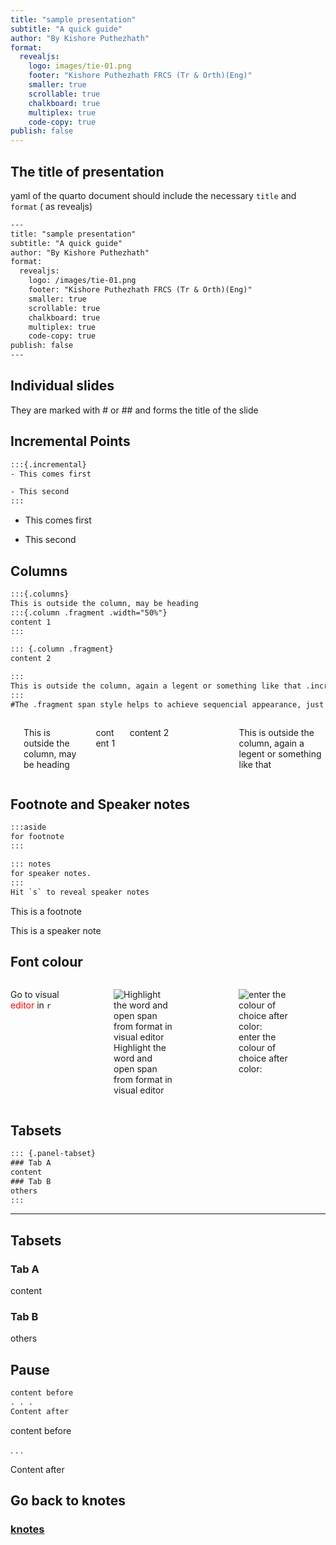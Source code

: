 ```yaml
---
title: "sample presentation"
subtitle: "A quick guide"
author: "By Kishore Puthezhath"
format:
  revealjs:
    logo: images/tie-01.png
    footer: "Kishore Puthezhath FRCS (Tr & Orth)(Eng)"
    smaller: true
    scrollable: true
    chalkboard: true
    multiplex: true
    code-copy: true
publish: false
---
```


## The title of presentation

yaml of the quarto document should include the necessary `title` and `format` ( as revealjs)

``` default
---
title: "sample presentation"
subtitle: "A quick guide"
author: "By Kishore Puthezhath"
format:
  revealjs:
    logo: /images/tie-01.png
    footer: "Kishore Puthezhath FRCS (Tr & Orth)(Eng)"
    smaller: true
    scrollable: true
    chalkboard: true
    multiplex: true
    code-copy: true
publish: false
---
```

## Individual slides {#sec-individual-slides}

They are marked with \# or \## and forms the title of the slide

## Incremental Points

``` default
:::{.incremental} 
- This comes first

- This second
:::
```

::: incremental
-   This comes first

-   This second
:::

## Columns

``` default
:::{.columns} 
This is outside the column, may be heading
:::{.column .fragment .width="50%"} 
content 1 
:::

::: {.column .fragment} 
content 2 

:::
This is outside the column, again a legent or something like that .incremental works only with list 
:::
#The .fragment span style helps to achieve sequencial appearance, just like .incremental in list.
```

::: columns

------------------------------------------------------------------------

This is outside the column, may be heading

::: {.column .fragment width="20%"}
content 1
:::

::: {.column .fragment width="80%"}
content 2
:::

------------------------------------------------------------------------

This is outside the column, again a legent or something like that
:::

## Footnote and Speaker notes

``` default
:::aside
for footnote
:::
```

``` default
::: notes
for speaker notes.
::: 
Hit `s` to reveal speaker notes
```

::: aside
This is a footnote
:::

::: notes
This is a speaker note
:::

## Font colour

::: columns
Go to visual [editor]{style="color: red"} in `r`

::: {.column .fragment width="50%"}
![Highlight the word and open span from format in visual editor](images/colour1.png)
:::

::: {.column .fragment width="50%"}
![enter the colour of choice after color:](images/colour2.png)
:::
:::

## Tabsets

``` default
::: {.panel-tabset}
### Tab A 
content 
### Tab B
others
:::
```

------------------------------------------------------------------------

## Tabsets

::: panel-tabset
### Tab A

content

### Tab B

others
:::

## Pause

``` default
content before 
. . . 
Content after
```

content before

. . .

Content after

## Go back to knotes

### [knotes](https://www.knotes.co.in)
